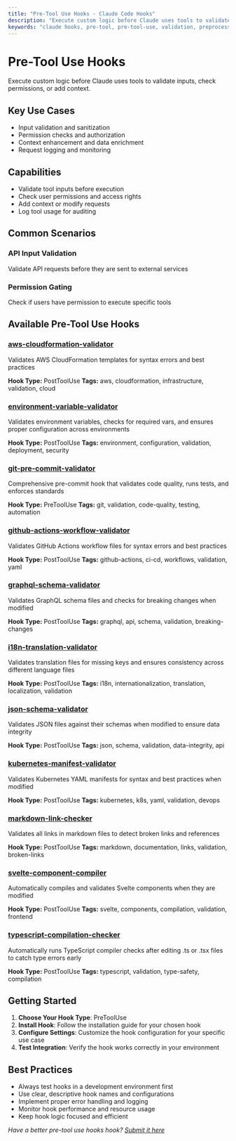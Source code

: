 ```yaml
---
title: "Pre-Tool Use Hooks - Claude Code Hooks"
description: "Execute custom logic before Claude uses tools to validate inputs, check permissions, or add context."
keywords: "claude hooks, pre-tool, pre-tool-use, validation, preprocessing"
---
```


# Pre-Tool Use Hooks

Execute custom logic before Claude uses tools to validate inputs, check permissions, or add context.

## Key Use Cases

- Input validation and sanitization
- Permission checks and authorization
- Context enhancement and data enrichment
- Request logging and monitoring

## Capabilities

- Validate tool inputs before execution
- Check user permissions and access rights
- Add context or modify requests
- Log tool usage for auditing

## Common Scenarios

### API Input Validation
Validate API requests before they are sent to external services

### Permission Gating
Check if users have permission to execute specific tools


## Available Pre-Tool Use Hooks

### [aws-cloudformation-validator](/hooks/aws-cloudformation-validator)
Validates AWS CloudFormation templates for syntax errors and best practices

**Hook Type:** PostToolUse
**Tags:** aws, cloudformation, infrastructure, validation, cloud

### [environment-variable-validator](/hooks/environment-variable-validator)
Validates environment variables, checks for required vars, and ensures proper configuration across environments

**Hook Type:** PostToolUse
**Tags:** environment, configuration, validation, deployment, security

### [git-pre-commit-validator](/hooks/git-pre-commit-validator)
Comprehensive pre-commit hook that validates code quality, runs tests, and enforces standards

**Hook Type:** PreToolUse
**Tags:** git, validation, code-quality, testing, automation

### [github-actions-workflow-validator](/hooks/github-actions-workflow-validator)
Validates GitHub Actions workflow files for syntax errors and best practices

**Hook Type:** PostToolUse
**Tags:** github-actions, ci-cd, workflows, validation, yaml

### [graphql-schema-validator](/hooks/graphql-schema-validator)
Validates GraphQL schema files and checks for breaking changes when modified

**Hook Type:** PostToolUse
**Tags:** graphql, api, schema, validation, breaking-changes

### [i18n-translation-validator](/hooks/i18n-translation-validator)
Validates translation files for missing keys and ensures consistency across different language files

**Hook Type:** PostToolUse
**Tags:** i18n, internationalization, translation, localization, validation

### [json-schema-validator](/hooks/json-schema-validator)
Validates JSON files against their schemas when modified to ensure data integrity

**Hook Type:** PostToolUse
**Tags:** json, schema, validation, data-integrity, api

### [kubernetes-manifest-validator](/hooks/kubernetes-manifest-validator)
Validates Kubernetes YAML manifests for syntax and best practices when modified

**Hook Type:** PostToolUse
**Tags:** kubernetes, k8s, yaml, validation, devops

### [markdown-link-checker](/hooks/markdown-link-checker)
Validates all links in markdown files to detect broken links and references

**Hook Type:** PostToolUse
**Tags:** markdown, documentation, links, validation, broken-links

### [svelte-component-compiler](/hooks/svelte-component-compiler)
Automatically compiles and validates Svelte components when they are modified

**Hook Type:** PostToolUse
**Tags:** svelte, components, compilation, validation, frontend

### [typescript-compilation-checker](/hooks/typescript-compilation-checker)
Automatically runs TypeScript compiler checks after editing .ts or .tsx files to catch type errors early

**Hook Type:** PostToolUse
**Tags:** typescript, validation, type-safety, compilation


## Getting Started

1. **Choose Your Hook Type**: PreToolUse
2. **Install Hook**: Follow the installation guide for your chosen hook
3. **Configure Settings**: Customize the hook configuration for your specific use case
4. **Test Integration**: Verify the hook works correctly in your environment

## Best Practices

- Always test hooks in a development environment first
- Use clear, descriptive hook names and configurations
- Implement proper error handling and logging
- Monitor hook performance and resource usage
- Keep hook logic focused and efficient

*Have a better pre-tool use hooks hook? [Submit it here](/submit)*
